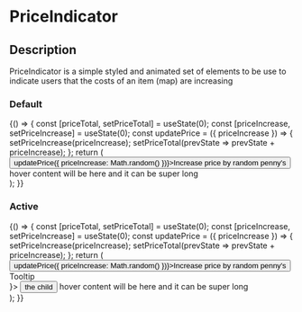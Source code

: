 
<Meta title="Components|PriceIndicator" />

# PriceIndicator

## Description

PriceIndicator is a simple styled and animated set of elements to be use to indicate users that the costs of an item (map) are increasing

### Default

<Preview>
  <Story name="Default">
    {() => {
      const [priceTotal, setPriceTotal] = useState(0);
      const [priceIncrease, setPriceIncrease] = useState(0);
      const updatePrice = ({ priceIncrease }) => {
        setPriceIncrease(priceIncrease);
        setPriceTotal(prevState => prevState + priceIncrease);
      };
      return (
        <div style={{ height: '100px' }}>
          <button onClick={() => updatePrice({ priceIncrease: Math.random() })}>Increase price by random penny's</button>
          <div style={{ position: 'absolute', bottom: '24px', right: '24px' }}>
            <PriceIndicator total={priceTotal} addition={priceIncrease}>
              hover content will be here and it can be super long
            </PriceIndicator>
          </div>
        </div>
      );
    }}
  </Story>
</Preview>


### Active

<Preview>
  <Story name="Active">
    {() => {
      const [priceTotal, setPriceTotal] = useState(0);
      const [priceIncrease, setPriceIncrease] = useState(0);
      const updatePrice = ({ priceIncrease }) => {
        setPriceIncrease(priceIncrease);
        setPriceTotal(prevState => prevState + priceIncrease);
      };
      return (
        <div style={{ height: '100px' }}>
          <button onClick={() => updatePrice({ priceIncrease: Math.random() })}>Increase price by random penny's</button>
          <div style={{ position: 'absolute', bottom: '24px', right: '24px' }}>
            <PriceIndicator isActive total={priceTotal} addition={priceIncrease}>
              <Tooltip trigger="click" offset={[0, 16]} placement="top-start" interactive={true} interactiveBorder={30} content={<div>
                <span>Tooltip</span>
              </div>}>
                <button type="button">the child</button>
              </Tooltip>hover content will be here and it can be super long
            </PriceIndicator>
          </div>
        </div>
      );
    }}
  </Story>
</Preview>
